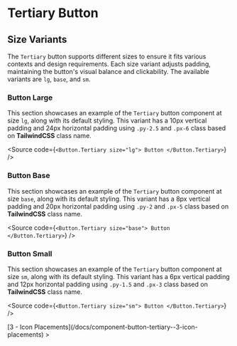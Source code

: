 

<Meta of={ComponentStories} />

# Tertiary Button

## Size Variants

The `Tertiary` button supports different sizes to ensure it fits various contexts and design requirements. Each size variant adjusts padding, maintaining the button's visual balance and clickability. The available variants are `lg`, `base`, and `sm`.

### Button Large

This section showcases an example of the `Tertiary` button component at size `lg`, along with its default styling. This variant has a 10px vertical padding and 24px horizontal padding using `.py-2.5` and `.px-6` class based on **TailwindCSS** class name.

<Canvas of={ComponentStories.Large} />

<Source
  code={`
<Button.Tertiary size="lg">
  Button
</Button.Tertiary>
`}
/>

### Button Base

This section showcases an example of the `Tertiary` button component at size `base`, along with its default styling. This variant has a 8px vertical padding and 20px horizontal padding using `.py-2` and `.px-5` class based on **TailwindCSS** class name.

<Canvas of={ComponentStories.Base} />

<Source
  code={`
<Button.Tertiary size="base">
  Button
</Button.Tertiary>
`}
/>

### Button Small

This section showcases an example of the `Tertiary` button component at size `sm`, along with its default styling. This variant has a 6px vertical padding and 12px horizontal padding using `.py-1.5` and `.px-3` class based on **TailwindCSS** class name.

<Canvas of={ComponentStories.Small} />

<Source
  code={`
<Button.Tertiary size="sm">
  Button
</Button.Tertiary>
`}
/>

<div style={{ textAlign: "right" }}>
  [3 - Icon Placements](/docs/component-button-tertiary--3-icon-placements) >
</div>
